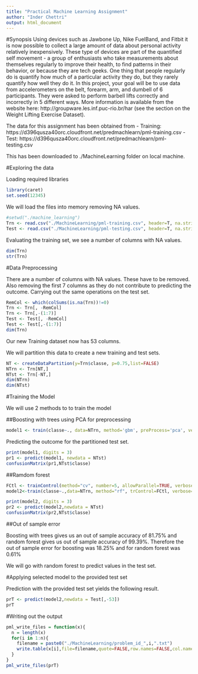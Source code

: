 ```yaml
---
title: "Practical Machine Learning Assignment"
author: "Inder Chettri"
output: html_document
---
```


#Synopsis
Using devices such as Jawbone Up, Nike FuelBand, and Fitbit it is now possible to collect a large amount of data about personal activity relatively inexpensively. These type of devices are part of the quantified self movement - a group of enthusiasts who take measurements about themselves regularly to improve their health, to find patterns in their behavior, or because they are tech geeks. One thing that people regularly do is quantify how much of a particular activity they do, but they rarely quantify how well they do it. In this project, your goal will be to use data from accelerometers on the belt, forearm, arm, and dumbell of 6 participants. They were asked to perform barbell lifts correctly and incorrectly in 5 different ways. More information is available from the website here: http://groupware.les.inf.puc-rio.br/har (see the section on the Weight Lifting Exercise Dataset). 

The data for this assignment has been obtained from 
 - Training: https://d396qusza40orc.cloudfront.net/predmachlearn/pml-training.csv
 - Test: https://d396qusza40orc.cloudfront.net/predmachlearn/pml-testing.csv

This has been downloaded to ./MachineLearning folder on local machine.

#Exploring the data

Loading required libraries

```r
library(caret)
set.seed(12345)
```

We will load the files into memory removing NA values. 

```r
#setwd("./machine_learning")
Trn <- read.csv("./MachineLearning/pml-training.csv", header=T, na.strings=c("NA", "#DIV/0!"))
Test <- read.csv("./MachineLearning/pml-testing.csv", header=T, na.string=c("NA", "#DIV/0!"))
```

Evaluating the training set, we see a number of columns with NA values.

```r
dim(Trn)
str(Trn)
```

#Data Preprocessing


There are a number of columns with NA values. These have to be removed. Also removing the first 7 columns as they do not contribute to predicting the outcome. Carrying out the same operations on the test set. 

```r
RemCol <- which(colSums(is.na(Trn))!=0)
Trn <- Trn[, -RemCol]
Trn <- Trn[,-(1:7)]
Test <- Test[, -RemCol]
Test <- Test[,-(1:7)]
dim(Trn)
```

Our new Training dataset now has 53 columns.

We will partition this data to create a new training and test sets.

```r
NT <- createDataPartition(y=Trn$classe, p=0.75,list=FALSE)
NTrn <- Trn[NT,] 
NTst <- Trn[-NT,] 
dim(NTrn)
dim(NTst)
```
#Training the Model

We will use 2 methods to to train the model

##Boosting with trees using PCA for preprocessing  

```r
model1 <- train(classe~., data=NTrn, method='gbm', preProcess='pca', verbose = FALSE)
```

Predicting the outcome for the partitioned test set.

```r
print(model1, digits = 3)
pr1 <- predict(model1, newdata = NTst)
confusionMatrix(pr1,NTst$classe)
```

##Ramdom forest 

```r
FCtl <- trainControl(method="cv", number=5, allowParallel=TRUE, verbose=FALSE)
model2<-train(classe~.,data=NTrn, method="rf", trControl=FCtl, verbose=FALSE)
```


```r
print(model2, digits = 3)
pr2 <- predict(model2,newdata = NTst)
confusionMatrix(pr2,NTst$classe)
```


##Out of sample error

Boosting with trees gives us an out of sample accuracy of 81.75% and random forest gives us out of sample accuracy of 99.39%. Therefore the out of sample error for boosting was 18.25% and for random forest was 0.61%

We will go with random forest to predict values in the test set.

#Applying selected model to the provided test set

Prediction with the provided test set yields the following result.
```r
prT <- predict(model2,newdata = Test[,-53])
prT
```


#Writing out the output

```r
pml_write_files = function(x){
  n = length(x)
  for(i in 1:n){
    filename = paste0("./MachineLearning/problem_id_",i,".txt")
    write.table(x[i],file=filename,quote=FALSE,row.names=FALSE,col.names=FALSE)
  }
}
pml_write_files(prT)
```